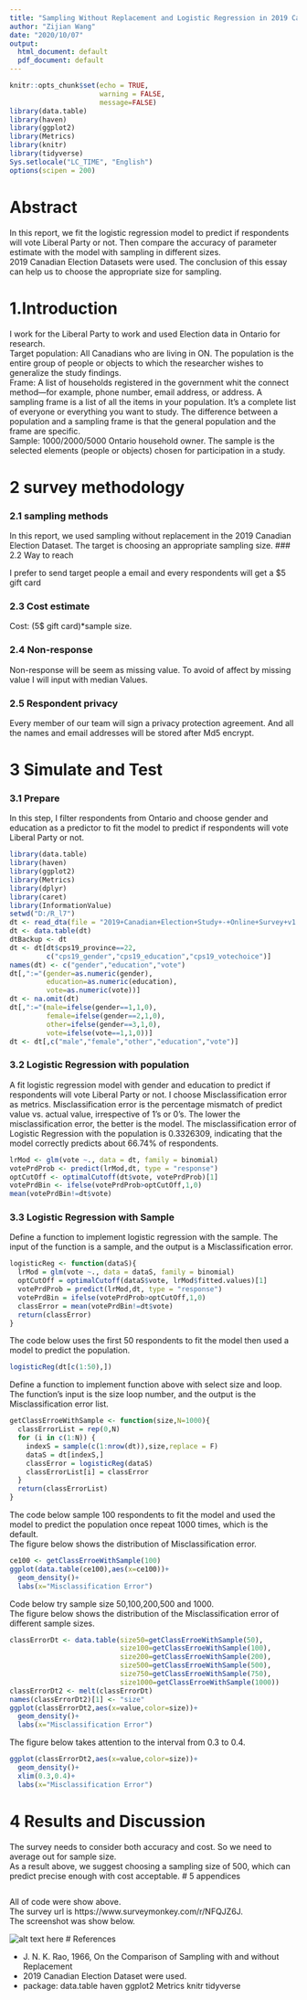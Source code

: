 ```yaml
---
title: "Sampling Without Replacement and Logistic Regression in 2019 Canadian Election Data"
author: "Zijian Wang"
date: "2020/10/07"
output:
  html_document: default
  pdf_document: default
---
```


```r
knitr::opts_chunk$set(echo = TRUE,
                      warning = FALSE,
                      message=FALSE)
library(data.table)
library(haven)
library(ggplot2)
library(Metrics)
library(knitr)
library(tidyverse)
Sys.setlocale("LC_TIME", "English")
options(scipen = 200)
```

# Abstract  

In this report, we fit the logistic regression model to predict if respondents will vote Liberal Party or not. Then compare the accuracy of parameter estimate with the model with sampling in different sizes.  
2019 Canadian Election Datasets were used. The conclusion of this essay can help us to choose the appropriate size for sampling.  

# 1.Introduction  

I work for the Liberal Party to work and used Election data in Ontario for research.  
Target population: All Canadians who are living in ON. The population is the entire group of people or objects to which the researcher wishes to generalize the study findings.  
Frame: A list of households registered in the government whit the connect method—for example, phone number, email address, or address. A sampling frame is a list of all the items in your population. It’s a complete list of everyone or everything you want to study. The difference between a population and a sampling frame is that the general population and the frame are specific.  
Sample: 1000/2000/5000 Ontario household owner. The sample is the selected elements (people or objects) chosen for participation in a study. 

# 2 survey methodology

### 2.1 sampling methods  

In this report, we used sampling without replacement in the 2019 Canadian Election Dataset. The target is choosing an appropriate sampling size.
### 2.2 Way to reach  

I prefer to send target people a email and every respondents will get a $5 gift card

### 2.3 Cost estimate  

Cost: (5$ gift card)*sample size.  

### 2.4 Non-response

Non-response will be seem as missing value. To avoid of affect by missing value I will input with median Values.  

### 2.5 Respondent privacy  

Every member of our team will sign a privacy protection agreement. And all the names and email addresses will be stored after Md5 encrypt. 


# 3 Simulate and Test  

### 3.1 Prepare  

In this step, I filter respondents from Ontario and choose gender and education as a predictor to fit the model to predict if respondents will vote Liberal Party or not.  
```r
library(data.table)
library(haven)
library(ggplot2)
library(Metrics)
library(dplyr)
library(caret)
library(InformationValue)
setwd("D:/R_l7")
dt <- read_dta(file = "2019+Canadian+Election+Study+-+Online+Survey+v1.0.dta")
dt <- data.table(dt)
dtBackup <- dt
dt <- dt[dt$cps19_province==22,
         c("cps19_gender","cps19_education","cps19_votechoice")]
names(dt) <- c("gender","education","vote")
dt[,":="(gender=as.numeric(gender),
         education=as.numeric(education),
         vote=as.numeric(vote))]
dt <- na.omit(dt)
dt[,":="(male=ifelse(gender==1,1,0),
         female=ifelse(gender==2,1,0),
         other=ifelse(gender==3,1,0),
         vote=ifelse(vote==1,1,0))]
dt <- dt[,c("male","female","other","education","vote")]
```

### 3.2 Logistic Regression with population 

A fit logistic regression model with gender and education to predict if respondents will vote Liberal Party or not. 
I choose Misclassification error as metrics. Misclassification error is the percentage mismatch of predict value vs. actual value, irrespective of 1’s or 0’s. The lower the misclassification error, the better is the model.
The misclassification error of Logistic Regression with the population is 0.3326309, indicating that the model correctly predicts about 66.74% of respondents.   
```r
lrMod <- glm(vote ~., data = dt, family = binomial)
votePrdProb <- predict(lrMod,dt, type = "response")
optCutOff <- optimalCutoff(dt$vote, votePrdProb)[1]
votePrdBin <- ifelse(votePrdProb>optCutOff,1,0)
mean(votePrdBin!=dt$vote)
```

### 3.3 Logistic Regression with Sample  
Define a function to implement logistic regression with the sample. The input of the function is a sample, and the output is a Misclassification error.   

```r
logisticReg <- function(dataS){
  lrMod = glm(vote ~., data = dataS, family = binomial)
  optCutOff = optimalCutoff(dataS$vote, lrMod$fitted.values)[1]
  votePrdProb = predict(lrMod,dt, type = "response")
  votePrdBin = ifelse(votePrdProb>optCutOff,1,0)
  classError = mean(votePrdBin!=dt$vote)
  return(classError)
}
```

The code below uses the first 50 respondents to fit the model then used a model to predict the population.  
```r
logisticReg(dt[c(1:50),])
```
Define a function to implement function above with select size and loop. The function's input is the size loop number, and the output is the Misclassification error list. 

```r
getClassErroeWithSample <- function(size,N=1000){
  classErrorList = rep(0,N)
  for (i in c(1:N)) {
    indexS = sample(c(1:nrow(dt)),size,replace = F)
    dataS = dt[indexS,]
    classError = logisticReg(dataS)
    classErrorList[i] = classError
  }
  return(classErrorList)
}
```

The code below sample 100 respondents to fit the model and used the model to predict the population once repeat 1000 times, which is the default.  
The figure below shows the distribution of Misclassification error.
```r
ce100 <- getClassErroeWithSample(100)
ggplot(data.table(ce100),aes(x=ce100))+
  geom_density()+
  labs(x="Misclassification Error")
```

Code below try sample size 50,100,200,500 and 1000.  
The figure below shows the distribution of the Misclassification error of different sample sizes.
```r
classErrorDt <- data.table(size50=getClassErroeWithSample(50),
                           size100=getClassErroeWithSample(100),
                           size200=getClassErroeWithSample(200),
                           size500=getClassErroeWithSample(500),
                           size750=getClassErroeWithSample(750),
                           size1000=getClassErroeWithSample(1000))
classErrorDt2 <- melt(classErrorDt)
names(classErrorDt2)[1] <- "size"
ggplot(classErrorDt2,aes(x=value,color=size))+
  geom_density()+
  labs(x="Misclassification Error")
```

The figure below takes attention to the interval from 0.3 to 0.4.
```r
ggplot(classErrorDt2,aes(x=value,color=size))+
  geom_density()+
  xlim(0.3,0.4)+
  labs(x="Misclassification Error")
```

# 4 Results and Discussion  

The survey needs to consider both accuracy and cost. So we need to 
average out for sample size.  
As a result above, we suggest choosing a sampling size of 500, which can predict precise enough with cost acceptable. 
# 5 appendices  

```r

```
All of code were show above.  
The survey url is https://www.surveymonkey.com/r/NFQJZ6J.  
The screenshot was show below.  

![alt text here](ss20207008.png)
# References

- J. N. K. Rao, 1966, On the Comparison of Sampling with and without Replacement
- 2019 Canadian Election Dataset were used.
- package:
data.table
haven
ggplot2
Metrics
knitr
tidyverse